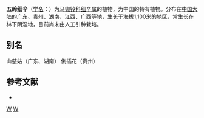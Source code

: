 {{Speciesbox 
| taxon = Asarum wulingense
| authority = [[梁畴芬|C. F. Liang]]
}}

'''五岭细辛'''（[[学名|学名]]：{{lang|la|''Asarum wulingense''}}）为[[马兜铃科|马兜铃科]][[细辛属|细辛属]]的植物，为中国的特有植物。分布在[[中国大陆|中国大陆]]的[[广东|广东]]、[[贵州|贵州]]、[[湖南|湖南]]、[[江西|江西]]、[[广西|广西]]等地，生长于海拔1,100米的地区，常生长在林下阴湿地，目前尚未由人工引种栽培。

== 别名 ==
山慈姑（广东、湖南） 倒插花（贵州）

== 参考文献 ==
<div class="references-small">
* {{cite web| url =http://www.bioinfo.cn/db05/KmzwSpecies.php?action=view&id=1006| title =五岭细辛| work =《中国高等植物数据库全库》| publisher =中国科学院微生物研究所| author =昆明植物研究所| accessdate =2009-02-22| deadurl =yes| archiveurl =https://web.archive.org/web/20160305021439/http://www.bioinfo.cn/db05/KmzwSpecies.php?action=view&id=1006| archivedate =2016-03-05}}
</div>
{{Taxonbar|from=Q10881734}}

[[Category:细辛属|W]]
[[Category:中國特有植物|W]]